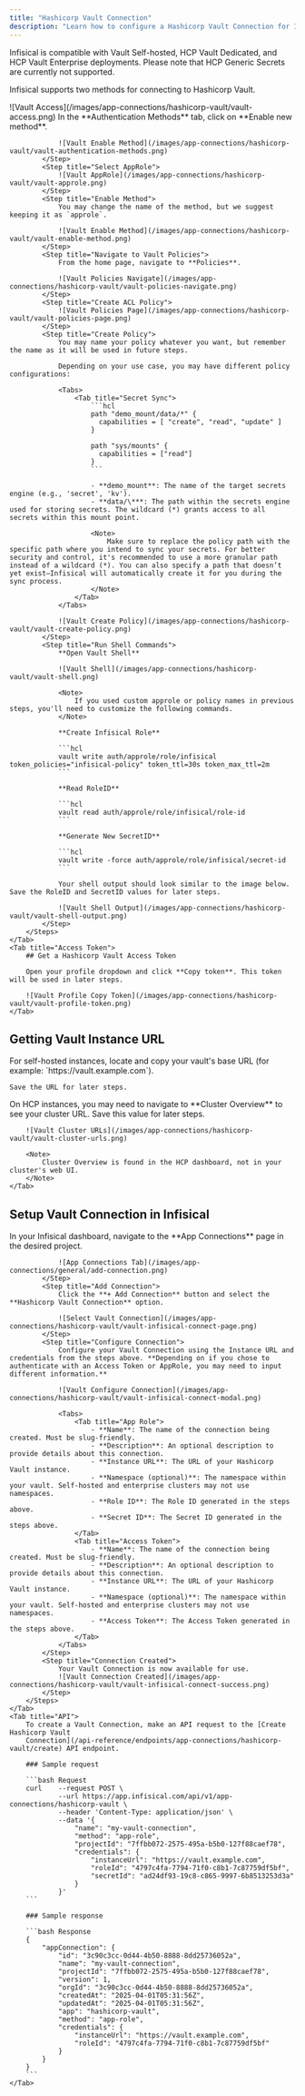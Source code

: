 ```yaml
---
title: "Hashicorp Vault Connection"
description: "Learn how to configure a Hashicorp Vault Connection for Infisical."
---
```


<Note>
    Infisical is compatible with Vault Self-hosted, HCP Vault Dedicated, and HCP Vault Enterprise deployments. Please note that HCP Generic Secrets are currently not supported.
</Note>

Infisical supports two methods for connecting to Hashicorp Vault.

<Tabs>
    <Tab title="App Role (Recommended)">
        <Steps>
            <Step title="Navigate to Vault Access">
                ![Vault Access](/images/app-connections/hashicorp-vault/vault-access.png)
            </Step>
            <Step title="Enable New Method">
                In the **Authentication Methods** tab, click on **Enable new method**.

                ![Vault Enable Method](/images/app-connections/hashicorp-vault/vault-authentication-methods.png)
            </Step>
            <Step title="Select AppRole">
                ![Vault AppRole](/images/app-connections/hashicorp-vault/vault-approle.png)
            </Step>
            <Step title="Enable Method">
                You may change the name of the method, but we suggest keeping it as `approle`.

                ![Vault Enable Method](/images/app-connections/hashicorp-vault/vault-enable-method.png)
            </Step>
            <Step title="Navigate to Vault Policies">
                From the home page, navigate to **Policies**.

                ![Vault Policies Navigate](/images/app-connections/hashicorp-vault/vault-policies-navigate.png)
            </Step>
            <Step title="Create ACL Policy">
                ![Vault Policies Page](/images/app-connections/hashicorp-vault/vault-policies-page.png)
            </Step>
            <Step title="Create Policy">
                You may name your policy whatever you want, but remember the name as it will be used in future steps.

                Depending on your use case, you may have different policy configurations:

                <Tabs>
                    <Tab title="Secret Sync">
                        ```hcl
                        path "demo_mount/data/*" {
                          capabilities = [ "create", "read", "update" ]
                        }

                        path "sys/mounts" {
                          capabilities = ["read"]
                        }
                        ```

                        - **demo_mount**: The name of the target secrets engine (e.g., 'secret', 'kv').
                        - **data/\***: The path within the secrets engine used for storing secrets. The wildcard (*) grants access to all secrets within this mount point.

                        <Note>
                            Make sure to replace the policy path with the specific path where you intend to sync your secrets. For better security and control, it's recommended to use a more granular path instead of a wildcard (*). You can also specify a path that doesn’t yet exist—Infisical will automatically create it for you during the sync process.
                        </Note>
                    </Tab>
                </Tabs>

                ![Vault Create Policy](/images/app-connections/hashicorp-vault/vault-create-policy.png)
            </Step>
            <Step title="Run Shell Commands">
                **Open Vault Shell**

                ![Vault Shell](/images/app-connections/hashicorp-vault/vault-shell.png)

                <Note>
                    If you used custom approle or policy names in previous steps, you'll need to customize the following commands.
                </Note>

                **Create Infisical Role**

                ```hcl
                vault write auth/approle/role/infisical token_policies="infisical-policy" token_ttl=30s token_max_ttl=2m
                ```

                **Read RoleID**

                ```hcl
                vault read auth/approle/role/infisical/role-id
                ```

                **Generate New SecretID**

                ```hcl
                vault write -force auth/approle/role/infisical/secret-id
                ```

                Your shell output should look similar to the image below. Save the RoleID and SecretID values for later steps.

                ![Vault Shell Output](/images/app-connections/hashicorp-vault/vault-shell-output.png)
            </Step>
        </Steps>
    </Tab>
    <Tab title="Access Token">
        ## Get a Hashicorp Vault Access Token

        Open your profile dropdown and click **Copy token**. This token will be used in later steps.

        ![Vault Profile Copy Token](/images/app-connections/hashicorp-vault/vault-profile-token.png)
    </Tab>
</Tabs>

## Getting Vault Instance URL

<Tabs>
<Tab title="Self Hosted">
    For self-hosted instances, locate and copy your vault's base URL (for example: `https://vault.example.com`).

    Save the URL for later steps.
</Tab>
    <Tab title="Hashicorp Cloud Platform">
        On HCP instances, you may need to navigate to **Cluster Overview** to see your cluster URL. Save this value for later steps.

        ![Vault Cluster URLs](/images/app-connections/hashicorp-vault/vault-cluster-urls.png)

        <Note>
            Cluster Overview is found in the HCP dashboard, not in your cluster's web UI.
        </Note>
    </Tab>
</Tabs>

## Setup Vault Connection in Infisical

<Tabs>
    <Tab title="Infisical UI">
        <Steps>
            <Step title="Navigate to App Connections">
                In your Infisical dashboard, navigate to the **App Connections** page in the desired project.

                ![App Connections Tab](/images/app-connections/general/add-connection.png)
            </Step>
            <Step title="Add Connection">
                Click the **+ Add Connection** button and select the **Hashicorp Vault Connection** option.

                ![Select Vault Connection](/images/app-connections/hashicorp-vault/vault-infisical-connect-page.png)
            </Step>
            <Step title="Configure Connection">
                Configure your Vault Connection using the Instance URL and credentials from the steps above. **Depending on if you chose to authenticate with an Access Token or AppRole, you may need to input different information.**

                ![Vault Configure Connection](/images/app-connections/hashicorp-vault/vault-infisical-connect-modal.png)

                <Tabs>
                    <Tab title="App Role">
                        - **Name**: The name of the connection being created. Must be slug-friendly.
                        - **Description**: An optional description to provide details about this connection.
                        - **Instance URL**: The URL of your Hashicorp Vault instance.
                        - **Namespace (optional)**: The namespace within your vault. Self-hosted and enterprise clusters may not use namespaces.
                        - **Role ID**: The Role ID generated in the steps above.
                        - **Secret ID**: The Secret ID generated in the steps above.
                    </Tab>
                    <Tab title="Access Token">
                        - **Name**: The name of the connection being created. Must be slug-friendly.
                        - **Description**: An optional description to provide details about this connection.
                        - **Instance URL**: The URL of your Hashicorp Vault instance.
                        - **Namespace (optional)**: The namespace within your vault. Self-hosted and enterprise clusters may not use namespaces.
                        - **Access Token**: The Access Token generated in the steps above.
                    </Tab>
                </Tabs>
            </Step>
            <Step title="Connection Created">
                Your Vault Connection is now available for use.
                ![Vault Connection Created](/images/app-connections/hashicorp-vault/vault-infisical-connect-success.png)
            </Step>
        </Steps>
    </Tab>
    <Tab title="API">
        To create a Vault Connection, make an API request to the [Create Hashicorp Vault
        Connection](/api-reference/endpoints/app-connections/hashicorp-vault/create) API endpoint.

        ### Sample request

        ```bash Request
        curl    --request POST \
                --url https://app.infisical.com/api/v1/app-connections/hashicorp-vault \
                --header 'Content-Type: application/json' \
                --data '{
                    "name": "my-vault-connection",
                    "method": "app-role",
                    "projectId": "7ffbb072-2575-495a-b5b0-127f88caef78",
                    "credentials": {
                        "instanceUrl": "https://vault.example.com",
                        "roleId": "4797c4fa-7794-71f0-c8b1-7c87759df5bf",
                        "secretId": "ad24df93-19c8-c865-9997-6b8513253d3a"
                    }
                }'
        ```

        ### Sample response

        ```bash Response
        {
            "appConnection": {
                "id": "3c90c3cc-0d44-4b50-8888-8dd25736052a",
                "name": "my-vault-connection",
                "projectId": "7ffbb072-2575-495a-b5b0-127f88caef78",
                "version": 1,
                "orgId": "3c90c3cc-0d44-4b50-8888-8dd25736052a",
                "createdAt": "2025-04-01T05:31:56Z",
                "updatedAt": "2025-04-01T05:31:56Z",
                "app": "hashicorp-vault",
                "method": "app-role",
                "credentials": {
                    "instanceUrl": "https://vault.example.com",
                    "roleId": "4797c4fa-7794-71f0-c8b1-7c87759df5bf"
                }
            }
        }
        ```
    </Tab>
</Tabs>
